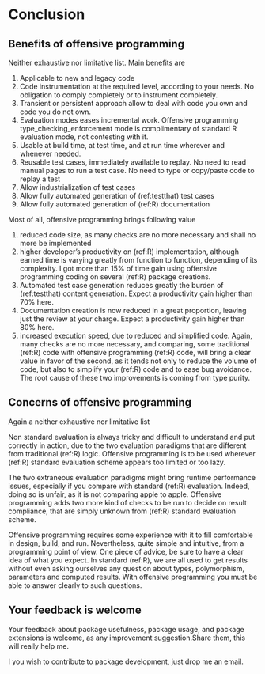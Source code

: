 # Conclusion 

## Benefits of offensive programming

Neither exhaustive nor limitative list. Main benefits are 

1. Applicable to new and legacy code
1. Code instrumentation at the required level, according to your needs. No obligation to comply completely or to instrument completely. 
1. Transient or persistent approach allow to deal with code you own and code you do not own. 
1. Evaluation modes eases incremental work. Offensive programming type_checking_enforcement mode is complimentary of standard R evaluation mode, not contesting with it.
1. Usable at build time, at test time, and at run time wherever and whenever needed. 
1. Reusable test cases, immediately available to replay. No need to read manual pages to run a test case. No need to type or copy/paste code to replay a test
1. Allow industrialization of test cases 
1. Allow fully automated generation of (ref:testthat) test cases
1. Allow fully automated generation of (ref:R) documentation


Most of all, offensive programming brings following value

1. reduced code size, as many checks are no more necessary and shall no more be implemented
1. higher developer's productivity on (ref:R) implementation, although earned time is varying greatly from function to function, depending of its complexity. I got more than 15% of time gain using offensive programming coding on several (ref:R) package creations.
1. Automated test case generation reduces greatly the burden of (ref:testthat) content generation. Expect a productivity gain higher than 70% here. 
1. Documentation creation is now reduced in a great proportion, leaving just the review at your charge. Expect a productivity gain higher than 80% here. 
1. increased execution speed, due to reduced and simplified code. Again, many checks are no more necessary, and comparing, some traditional (ref:R) code with offensive programming (ref:R) code, will bring a clear value in favor of the second, as it tends not only to reduce the volume of code, but also to simplify your (ref:R) code and to ease bug avoidance. The root cause of these two improvements is coming from type purity. 

## Concerns of offensive programming

Again a neither exhaustive nor limitative list

Non standard evaluation is always tricky and difficult to understand and put correctly in action, due to the two evaluation paradigms that are different from traditional (ref:R) logic. Offensive programming is to be used wherever (ref:R) standard evaluation scheme appears too limited or too lazy.

The two extraneous evaluation paradigms might bring runtime performance issues, especially if you compare with standard (ref:R) evaluation. Indeed, doing so is unfair, as it is not comparing apple to apple. Offensive programming adds two more kind of checks to be run to decide on result compliance, that are simply unknown from (ref:R) standard evaluation scheme.

Offensive programming requires some experience with it to fill comfortable in design, build, and run. Nevertheless, quite simple and intuitive, from a programming point of view. One piece of advice, be sure to have a clear idea of what you expect. In standard (ref:R), we are all used to get results without even asking ourselves any question about types, polymorphism, parameters and computed results. With offensive programming you must be able to answer clearly to such questions. 


## Your feedback is welcome

Your feedback about package usefulness, package usage, and package extensions is welcome, as any improvement suggestion.Share them, this will really help me. 

I you wish to contribute to package development, just drop me an email. 



